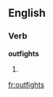 ==English==

===Verb===
'''outfights'''

# {{third-person singular of|[[outfight]]}}

[[fr:outfights]]